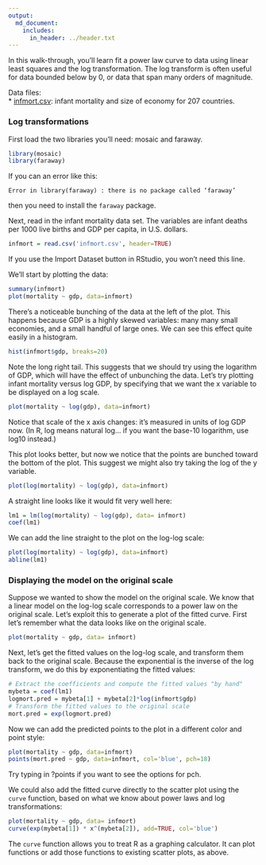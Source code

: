 ```yaml
---
output:
  md_document:
    includes:
      in_header: ../header.txt
---
```


In this walk-through, you'll learn fit a power law curve to data using linear least squares and the log transformation.  The log transform is often useful for data bounded below by 0, or data that span many orders of magnitude.

Data files:  
* [infmort.csv](infmort.csv): infant mortality and size of economy for 207 countries.

### Log transformations

First load the two libraries you'll need: mosaic and faraway.
```r
library(mosaic)
library(faraway)
```
If you can an error like this:
```
Error in library(faraway) : there is no package called ‘faraway’
```
then you need to install the `faraway` package.

Next, read in the infant mortality data set.  The variables are infant deaths per 1000 live births and GDP per capita, in U.S. dollars.
```r
infmort = read.csv('infmort.csv', header=TRUE)
```
If you use the Import Dataset button in RStudio, you won't need this line.

We'll start by plotting the data:
```r
summary(infmort)
plot(mortality ~ gdp, data=infmort)
```
There's a noticeable bunching of the data at the left of the plot.  This happens because GDP is a highly skewed variables: many many small economies, and a small handful of large ones.  We can see this effect quite easily in a histogram.
```r
hist(infmort$gdp, breaks=20)
```
Note the long right tail.  This suggests that we should try using the logarithm of GDP, which will have the effect of unbunching the data.  Let's try plotting infant mortality versus log GDP, by specifying that we want the x variable to be displayed on a log scale.
```r
plot(mortality ~ log(gdp), data=infmort)
```

Notice that scale of the x axis changes: it's measured in units of log GDP now.  (In R, log means natural log... if you want the base-10 logarithm, use log10 instead.)

This plot looks better, but now we notice that the points are bunched toward the bottom of the plot.  This suggest we might also try taking the log of the y variable.
```r
plot(log(mortality) ~ log(gdp), data=infmort)
```

A straight line looks like it would fit very well here:
```r
lm1 = lm(log(mortality) ~ log(gdp), data= infmort)
coef(lm1)
```

We can add the line straight to the plot on the log-log scale:
```r
plot(log(mortality) ~ log(gdp), data=infmort)
abline(lm1)
```

### Displaying the model on the original scale

Suppose we wanted to show the model on the original scale.  We know that a linear model on the log-log scale corresponds to a power law on the original scale.  Let's exploit this to generate a plot of the fitted curve.  First let's remember what the data looks like on the original scale.
```r
plot(mortality ~ gdp, data= infmort)
```

Next, let's get the fitted values on the log-log scale, and transform them back to the original scale.  Because the exponential is the inverse of the log transform, we do this by exponentiating the fitted values:
```r
# Extract the coefficients and compute the fitted values "by hand"
mybeta = coef(lm1)
logmort.pred = mybeta[1] + mybeta[2]*log(infmort$gdp)
# Transform the fitted values to the original scale
mort.pred = exp(logmort.pred)
```

Now we can add the predicted points to the plot in a different color and point style:
```r
plot(mortality ~ gdp, data=infmort)
points(mort.pred ~ gdp, data=infmort, col='blue', pch=18)
```
Try typing in ?points if you want to see the options for pch.

We could also add the fitted curve directly to the scatter plot using the `curve` function, based on what we know about power laws and log transformations:
```r
plot(mortality ~ gdp, data= infmort)
curve(exp(mybeta[1]) * x^(mybeta[2]), add=TRUE, col='blue')
```
The `curve` function allows you to treat R as a graphing calculator.  It can plot functions or add those functions to existing scatter plots, as above.


